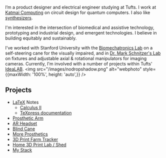 

<NameTransition />

I’m a product designer and electrical engineer studying at Tufts. I work at [Katmai Computing](https://www.katmaicomputing.com/) on circuit design for quantum computers. I also like [synthesizers](https://instagram.com/scenicsynths).

I'm interested in the intersection of biomedical and assistive technology, prototyping and industrial design, and emergent technologies. I believe in building equitably and sustainably.

I've worked with Stanford University with the [Biomechatronics Lab](https://biomechatronics.stanford.edu/) on a self-steering cane for the visually impaired, and in [Dr. Mark Schnitzer's Lab](https://pyramidal.stanford.edu/) on fixtures and adjustable axial & rotational manipulators for imaging cameras. Currently, I'm involved with a number of projects within Tufts' [IdeaLAB](https://sites.tufts.edu/idea/).
<img 
    src="/images/nodropshadow.png" 
    alt="webphoto" 
    style={{maxWidth: '100%', height: 'auto',}}
      />

## Projects

- [LaTeX](https://www.latex-project.org/about/) Notes
    - [Calculus II](/n/calc2latex)
    - [TeXpress documentation](/n/texpress)
- [Prosthetic Arm](/n/octograsp)
- [AR Headset](/n/photon)
- [Blind Cane](/n/surround)
- [More Prosthetics](/n/prosthetics)
- [3D Print Farm Tracker](/n/3dprint)
- [Home 3D Print Lab / Shed](/n/homeprintfarm)
- [My Stack](/n/mystack)